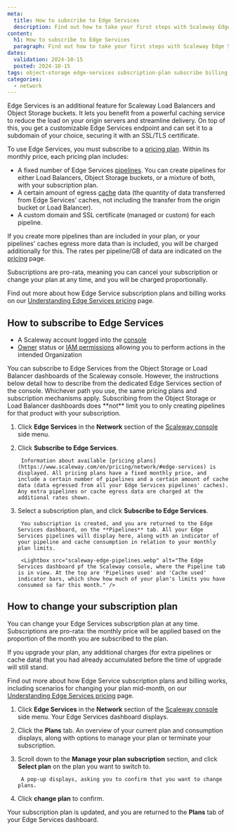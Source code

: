```yaml
---
meta:
  title: How to subscribe to Edge Services
  description: Find out how to take your first steps with Scaleway Edge Services by subscribing to a pricing plan. Learn how to choose the best plan for your needs and change your plan at the click of a button.
content:
  h1: How to subscribe to Edge Services
  paragraph: Find out how to take your first steps with Scaleway Edge Services by subscribing to a pricing plan. Learn how to choose the best plan for your needs and change your plan at the click of a button.
dates:
  validation: 2024-10-15
  posted: 2024-10-15
tags: object-storage edge-services subscription-plan subscribe billing pricing
categories:
  - network
---
```


Edge Services is an additional feature for Scaleway Load Balancers and Object Storage buckets. It lets you  benefit from a powerful caching service to reduce the load on your origin servers and streamline delivery. On top of this, you get a customizable Edge Services endpoint and can set it to a subdomain of your choice, securing it with an SSL/TLS certificate.

To use Edge Services, you must subscribe to a [pricing plan](https://www.scaleway.com/en/pricing/network/#edge-services). Within its monthly price, each pricing plan includes:

- A fixed number of Edge Services [pipelines](/network/edge-services/concepts/#pipeline). You can create pipelines for either Load Balancers, Object Storage buckets, or a mixture of both, with your subscription plan.
- A certain amount of egress [cache](/network/edge-services/concepts/#cache) data (the quantity of data transferred from Edge Services' caches, not including the transfer from the origin bucket or Load Balancer).
- A custom domain and SSL certificate (managed or custom) for each pipeline.

If you create more pipelines than are included in your plan, or your pipelines' caches egress more data than is included, you will be charged additionally for this. The rates per pipeline/GB of data are indicated on the [pricing](https://www.scaleway.com/en/pricing/network/#edge-services) page.

Subscriptions are pro-rata, meaning you can cancel your subscription or change your plan at any time, and you will be charged proportionally.

Find out more about how Edge Service subscription plans and billing works on our [Understanding Edge Services pricing](/network/edge-services/reference-content/understanding-edge-pricing/) page.

## How to subscribe to Edge Services

<Macro id="requirements" />

- A Scaleway account logged into the [console](https://console.scaleway.com)
- [Owner](/identity-and-access-management/iam/concepts/#owner) status or [IAM permissions](/identity-and-access-management/iam/concepts/#permission) allowing you to perform actions in the intended Organization

<Message type="tip">
You can subscribe to Edge Services from the Object Storage or Load Balancer dashboards of the Scaleway console. However, the instructions below detail how to describe from the dedicated Edge Services section of the console. Whichever path you use, the same pricing plans and subscription mechanisms apply. Subscribing from the Object Storage or Load Balancer dashboards does **not** limit you to only creating pipelines for that product with your subscription.
</Message>

1. Click **Edge Services** in the **Network** section of the [Scaleway console](https://console.scaleway.com/) side menu.

2. Click **Subscribe to Edge Services**.

        Information about available [pricing plans](https://www.scaleway.com/en/pricing/network/#edge-services) is displayed. All pricing plans have a fixed monthly price, and include a certain number of pipelines and a certain amount of cache data (data egressed from all your Edge Services pipelines' caches). Any extra pipelines or cache egress data are charged at the additional rates shown.

3. Select a subscription plan, and click **Subscribe to Edge Services**.

        You subscription is created, and you are returned to the Edge Services dashboard, on the **Pipelines** tab. All your Edge Services pipelines will display here, along with an indicator of your pipeline and cache consumption in relation to your monthly plan limits.

        <Lightbox src="scaleway-edge-pipelines.webp" alt="The Edge Services dashboard pf the Scaleway console, where the Pipeline tab is in view. At the top are 'Pipelines used' and 'Cache used' indicator bars, which show how much of your plan's limits you have consumed so far this month." />

## How to change your subscription plan

You can change your Edge Services subscription plan at any time. Subscriptions are pro-rata: the monthly price will be applied based on the proportion of the month you are subscribed to the plan. 

If you upgrade your plan, any additional charges (for extra pipelines or cache data) that you had already accumulated before the time of upgrade will still stand.

Find out more about how Edge Service subscription plans and billing works, including scenarios for changing your plan mid-month, on our [Understanding Edge Services pricing](/network/edge-services/reference-content/understanding-edge-pricing/) page.

1. Click **Edge Services** in the **Network** section of the [Scaleway console](https://console.scaleway.com/) side menu. Your Edge Services dashboard displays.

2. Click the **Plans** tab. An overview of your current plan and consumption displays, along with options to manage your plan or terminate your subscription.

3. Scroll down to the **Manage your plan subscription** section, and click **Select plan** on the plan you want to switch to.

        A pop-up displays, asking you to confirm that you want to change plans.

4. Click **change plan** to confirm.

Your subscription plan is updated, and you are returned to the **Plans** tab of your Edge Services dashboard.